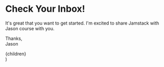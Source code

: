 # Check Your Inbox!

It's great that you want to get started. I'm excited to share Jamstack with Jason course with you.

Thanks,<br />
Jason


  <Layout noFooter>
    <div className="min-h-screen w-full flex items-center justify-center relative py-40 px-5">
      <div className="max-w-md relative z-10 prose">{children}</div>
      <Background />
    </div>
  </Layout>
)
